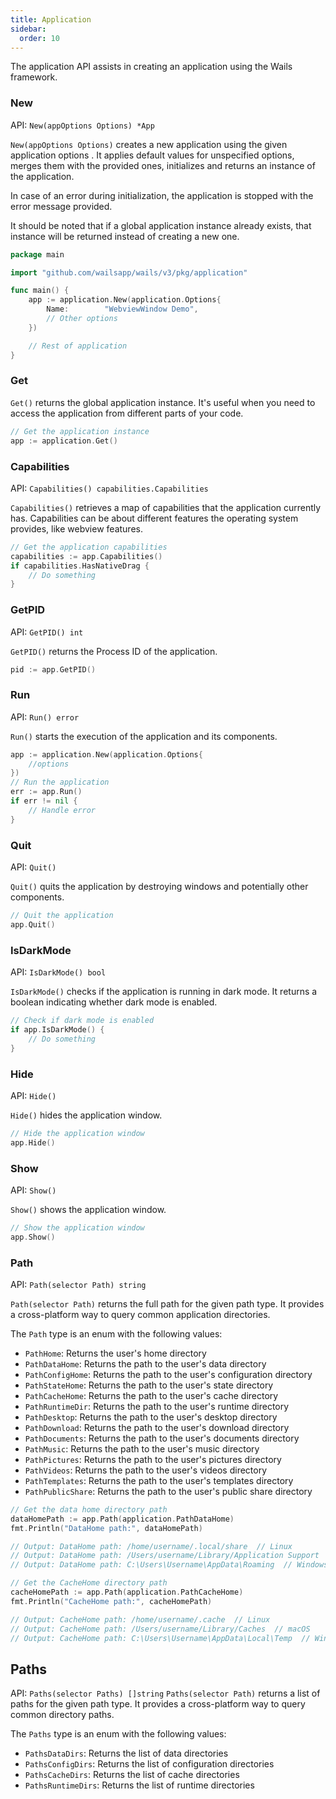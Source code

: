 ```yaml
---
title: Application
sidebar:
  order: 10
---
```


The application API assists in creating an application using the Wails
framework.

### New

API: `New(appOptions Options) *App`

`New(appOptions Options)` creates a new application using the given application
options . It applies default values for unspecified options, merges them with
the provided ones, initializes and returns an instance of the application.

In case of an error during initialization, the application is stopped with the
error message provided.

It should be noted that if a global application instance already exists, that
instance will be returned instead of creating a new one.

```go "main.go" {6-9}
package main

import "github.com/wailsapp/wails/v3/pkg/application"

func main() {
    app := application.New(application.Options{
        Name:        "WebviewWindow Demo",
        // Other options
    })

    // Rest of application
}
```

### Get

`Get()` returns the global application instance. It's useful when you need to
access the application from different parts of your code.

```go
// Get the application instance
app := application.Get()
```

### Capabilities

API: `Capabilities() capabilities.Capabilities`

`Capabilities()` retrieves a map of capabilities that the application currently
has. Capabilities can be about different features the operating system provides,
like webview features.

```go
// Get the application capabilities
capabilities := app.Capabilities()
if capabilities.HasNativeDrag {
    // Do something
}
```

### GetPID

API: `GetPID() int`

`GetPID()` returns the Process ID of the application.

```go
pid := app.GetPID()
```

### Run

API: `Run() error`

`Run()` starts the execution of the application and its components.

```go
app := application.New(application.Options{
    //options
})
// Run the application
err := app.Run()
if err != nil {
    // Handle error
}
```

### Quit

API: `Quit()`

`Quit()` quits the application by destroying windows and potentially other
components.

```go
// Quit the application
app.Quit()
```

### IsDarkMode

API: `IsDarkMode() bool`

`IsDarkMode()` checks if the application is running in dark mode. It returns a
boolean indicating whether dark mode is enabled.

```go
// Check if dark mode is enabled
if app.IsDarkMode() {
    // Do something
}
```

### Hide

API: `Hide()`

`Hide()` hides the application window.

```go
// Hide the application window
app.Hide()
```

### Show

API: `Show()`

`Show()` shows the application window.

```go
// Show the application window
app.Show()
```

### Path

API: `Path(selector Path) string`

`Path(selector Path)` returns the full path for the given path type. It provides
a cross-platform way to query common application directories.

The `Path` type is an enum with the following values:

- `PathHome`: Returns the user's home directory
- `PathDataHome`: Returns the path to the user's data directory
- `PathConfigHome`: Returns the path to the user's configuration directory
- `PathStateHome`: Returns the path to the user's state directory
- `PathCacheHome`: Returns the path to the user's cache directory
- `PathRuntimeDir`: Returns the path to the user's runtime directory
- `PathDesktop`: Returns the path to the user's desktop directory
- `PathDownload`: Returns the path to the user's download directory
- `PathDocuments`: Returns the path to the user's documents directory
- `PathMusic`: Returns the path to the user's music directory
- `PathPictures`: Returns the path to the user's pictures directory
- `PathVideos`: Returns the path to the user's videos directory
- `PathTemplates`: Returns the path to the user's templates directory
- `PathPublicShare`: Returns the path to the user's public share directory

```go
// Get the data home directory path
dataHomePath := app.Path(application.PathDataHome)
fmt.Println("DataHome path:", dataHomePath)

// Output: DataHome path: /home/username/.local/share  // Linux
// Output: DataHome path: /Users/username/Library/Application Support  // macOS
// Output: DataHome path: C:\Users\Username\AppData\Roaming  // Windows

// Get the CacheHome directory path
cacheHomePath := app.Path(application.PathCacheHome)
fmt.Println("CacheHome path:", cacheHomePath)

// Output: CacheHome path: /home/username/.cache  // Linux
// Output: CacheHome path: /Users/username/Library/Caches  // macOS
// Output: CacheHome path: C:\Users\Username\AppData\Local\Temp  // Windows
```

## Paths

API: `Paths(selector Paths) []string` `Paths(selector Path)` returns a list of
paths for the given path type. It provides a cross-platform way to query common
directory paths.

The `Paths` type is an enum with the following values:

- `PathsDataDirs`: Returns the list of data directories
- `PathsConfigDirs`: Returns the list of configuration directories
- `PathsCacheDirs`: Returns the list of cache directories
- `PathsRuntimeDirs`: Returns the list of runtime directories
